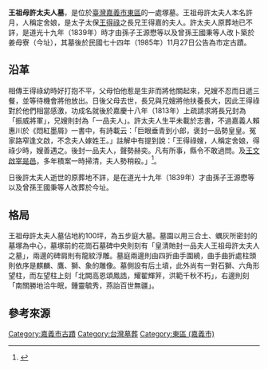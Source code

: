 {{coord|23|29|12|N|120|29|33.3|E|display=title}}
{{tw monument
|name=王祖母許太夫人墓
|formername=
|image=
{{Infobox mapframe|tyep=shape|zoom=15|frame-width=280}}
|imagename=
|othername=
|formalname=
|level= 市定古蹟
|class= 墓葬
|time={{QIN}}道光十九年（1839年）
|material= 
|location= {{TWN}}[[嘉義市|嘉義市]]東區盧厝里羌母寮41號
|open=
|cost=
|website=
|reg_url=https://nchdb.boch.gov.tw/assets/overview/monument/19851127000038

}}
'''王祖母許太夫人墓'''，是位於[[臺灣|臺灣]][[嘉義市|嘉義市]][[東區_(嘉義市)|東區]]的一處塚墓。王祖母許太夫人本名許月，人稱定舍娘，是太子太保[[王得祿|王得祿]]之長兄王得嘉的夫人{{r|文}}。許太夫人原葬地已不詳，是道光十九年（1839年）時才由孫子王源懋等以及曾孫王國秉等人改卜築於姜母寮（今址）{{r|嘉}}{{r|文}}，其墓後於民國七十四年（1985年）11月27日公告為市定古蹟。{{r|文}}
== 沿革 ==
相傳王得祿幼時好打抱不平，父母怕他惹是生非而將他關起來，兄嫂不忍而日遞三餐，並等待機會將他放出{{r|諸}}。日後父母去世，長兄與兄嫂將他扶養長大，因此王得祿對於他們相當感激，功成名就後於嘉慶十八年（1813年）上疏請求將長兄封為「振威將軍」，兄嫂則封為「一品夫人」{{r|諸}}{{r|文}}。許太夫人生平未載於志書，不過嘉義人賴惠川於《悶紅墨屑》一書中，有詩載云：「巨眼垂青到小郎，褒封一品勢皇皇。冤家路窄逢文啟，不念夫人嫁姓王。」註解中有提到說：「王得祿嫂，人稱定舍娘，得祿少時，嫂善遇之。後封一品夫人，聲勢赫奕。凡有所事，縣令不敢過問。及[[王文啟|王文啟]][[邑宰|宰是邑]]，多年積案一時掃清，夫人勢稍殺。」{{r|文}}<ref>{{Cite web|title=文化部文化資產局--國家文化資產網|url=https://nchdb.boch.gov.tw/assets/advanceSearch/monument/19851127000038|accessdate=2021-03-22|work=nchdb.boch.gov.tw|archive-date=2019-06-05|archive-url=https://web.archive.org/web/20190605022108/https://nchdb.boch.gov.tw/assets/advanceSearch/monument/19851127000038|dead-url=no}}</ref>。

日後許太夫人逝世的原葬地不詳，是在道光十九年（1839年）才由孫子王源懋等以及曾孫王國秉等人改葬於今址{{r|諸}}{{r|文}}。

== 格局 ==
王祖母許太夫人墓佔地約100坪，為五步庭大墓{{r|嘉}}。墓園以用三合土、蠣灰所密封的墓塚為中心，墓塚前的花崗石墓碑中央則刻有「皇清貤封一品夫人王祖母許太夫人之墓」，兩邊的碑肩則有龍紋浮雕{{r|諸}}。墓庭兩邊則由四折曲手圍繞，曲手曲折處柱頭則依序是麒麟、鷹、獅、象的雕像{{r|諸}}。墓側設有后土墳，此外尚有一對石獅、六角形望柱，而左望柱上刻「北闕高恩頌鳳誥，耀翟輝笄，洪範千秋不朽」，右邊則刻「南關勝地洽牛眠，鍾靈毓秀，燕詒百世無疆」{{r|諸}}。

== 參考來源 ==
{{reflist|refs=
<ref name="文">{{cite web |url=https://nchdb.boch.gov.tw/assets/advanceSearch/monument/19851127000038 |title=王祖母許太夫人墓 |publisher=文化部文化資產局 |accessdate= |archive-date=2019-06-05 |archive-url=https://web.archive.org/web/20190605022108/https://nchdb.boch.gov.tw/assets/advanceSearch/monument/19851127000038 |dead-url=no }}</ref>
<ref name="諸">{{cite book|author=蔡榮順（撰文）|title=《諸羅身影－嘉義市古蹟與歷史建築影像集》 |year=2005 |publisher=嘉義市文化局 |location=嘉義市 |isbn=986-00-1484-1 |pages=17頁 }}</ref>
<ref name="嘉">{{Cite web |url=https://nchdb.boch.gov.tw/assets/advanceSearch/monument/19851127000038 |title=文化部文化資產局——王祖母許太夫人墓 |access-date=2019-01-21 |archive-date=2019-06-05 |archive-url=https://web.archive.org/web/20190605022108/https://nchdb.boch.gov.tw/assets/advanceSearch/monument/19851127000038 |dead-url=no }}</ref>
}}

{{嘉義市文化資產}}
{{台灣三級古蹟}}
[[Category:嘉義市古蹟|Category:嘉義市古蹟]]
[[Category:台灣墓葬|Category:台灣墓葬]]
[[Category:東區_(嘉義市)|Category:東區 (嘉義市)]]